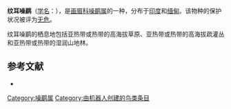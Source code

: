 {{Speciesbox
| name = 纹耳噪鹛
| image = 
| status = LC | status_system = IUCN3.1
| genus = Garrulax
| species = virgatus
| authority = {{link-en|亨利·哈弗沙姆·戈德温-奥斯汀|Henry Haversham Godwin-Austen|Godwin-Austen}}, 1874
| range_map = 
}}

'''纹耳噪鹛'''（[[学名|学名]]：{{lang|la|''Garrulax virgatus''}}），是[[画眉科|画眉科]][[噪鹛属|噪鹛属]]的一种，分布于[[印度|印度]]和[[缅甸|缅甸]]。该物种的保护状况被评为[[无危|无危]]。

纹耳噪鹛的栖息地包括亚热带或热带的高海拔草原、亚热带或热带的高海拔疏灌丛和亚热带或热带的湿润山地林。

== 参考文献 ==
*{{cite web|url=http://www.birdlife.org/datazone/speciesfactsheet.php?id=7815&m=0|title=Garrulax virgatus|publisher=[[国际鸟盟|BirdLife.org]]|accessdate=2011-06-27}}
{{Taxonbar|from=Q12268216}}

[[Category:噪鹛属|Category:噪鹛属]]
[[Category:由机器人创建的鸟类条目|Category:由机器人创建的鸟类条目]]